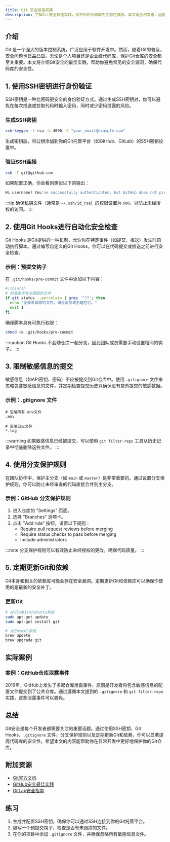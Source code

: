 ```yaml
---
title: Git 安全最佳实践
description: 了解Git安全最佳实践，保护你的代码库免受潜在威胁。本文适合初学者，涵盖从基础到高级的安全措施。
---
```


## 介绍

Git 是一个强大的版本控制系统，广泛应用于软件开发中。然而，随着Git的普及，安全问题也日益凸显。无论是个人项目还是企业级代码库，保护Git仓库的安全都至关重要。本文将介绍Git安全的最佳实践，帮助你避免常见的安全漏洞，确保代码库的安全性。

## 1. 使用SSH密钥进行身份验证

SSH密钥是一种比密码更安全的身份验证方式。通过生成SSH密钥对，你可以避免在每次推送或拉取代码时输入密码，同时减少密码泄露的风险。

### 生成SSH密钥

```bash
ssh-keygen -t rsa -b 4096 -C "your_email@example.com"
```

生成密钥后，将公钥添加到你的Git托管平台（如GitHub、GitLab）的SSH密钥设置中。

### 验证SSH连接

```bash
ssh -T git@github.com
```

如果配置正确，你会看到类似以下的输出：

```bash
Hi username! You've successfully authenticated, but GitHub does not provide shell access.
```

:::tip
确保私钥文件（通常是 `~/.ssh/id_rsa`）的权限设置为 `600`，以防止未经授权的访问。
:::

## 2. 使用Git Hooks进行自动化安全检查

Git Hooks 是Git提供的一种机制，允许你在特定事件（如提交、推送）发生时自动执行脚本。通过编写自定义的Git Hooks，你可以在代码提交或推送之前进行安全检查。

### 示例：预提交钩子

在 `.git/hooks/pre-commit` 文件中添加以下内容：

```bash
#!/bin/sh
# 检查是否有未跟踪的文件
if git status --porcelain | grep '^??'; then
  echo "发现未跟踪的文件，请先添加或忽略它们。"
  exit 1
fi
```

确保脚本具有可执行权限：

```bash
chmod +x .git/hooks/pre-commit
```

:::caution
Git Hooks 不会随仓库一起分发，因此团队成员需要手动设置相同的钩子。
:::

## 3. 限制敏感信息的提交

敏感信息（如API密钥、密码）不应被提交到Git仓库中。使用 `.gitignore` 文件来忽略包含敏感信息的文件，并定期检查提交历史以确保没有意外提交的敏感数据。

### 示例：.gitignore 文件

```plaintext
# 忽略所有.env文件
.env

# 忽略日志文件
*.log
```

:::warning
如果敏感信息已经被提交，可以使用 `git filter-repo` 工具从历史记录中彻底删除这些文件。
:::

## 4. 使用分支保护规则

在团队协作中，保护主分支（如 `main` 或 `master`）是非常重要的。通过设置分支保护规则，你可以防止未经审查的代码直接合并到主分支。

### 示例：GitHub 分支保护规则

1. 进入仓库的 "Settings" 页面。
2. 选择 "Branches" 选项卡。
3. 点击 "Add rule" 按钮，设置以下规则：
   - Require pull request reviews before merging
   - Require status checks to pass before merging
   - Include administrators

:::note
分支保护规则可以有效防止未经授权的更改，确保代码质量。
:::

## 5. 定期更新Git和依赖

Git本身和相关的依赖库可能会存在安全漏洞。定期更新Git和依赖库可以确保你使用的是最新的安全补丁。

### 更新Git

```bash
# 对于Debian/Ubuntu系统
sudo apt-get update
sudo apt-get install git

# 对于macOS系统
brew update
brew upgrade git
```

## 实际案例

### 案例：GitHub仓库泄露事件

2019年，GitHub上发生了多起仓库泄露事件，原因是开发者将包含敏感信息的配置文件提交到了公共仓库。通过遵循本文提到的 `.gitignore` 和 `git filter-repo` 实践，这些泄露事件可以避免。

## 总结

Git安全是每个开发者都需要关注的重要话题。通过使用SSH密钥、Git Hooks、`.gitignore` 文件、分支保护规则以及定期更新Git和依赖，你可以显著提高代码库的安全性。希望本文的内容能帮助你在日常开发中更好地保护你的Git仓库。

## 附加资源

- [Git官方文档](https://git-scm.com/doc)
- [GitHub安全最佳实践](https://docs.github.com/en/github/getting-started-with-github/security-best-practices)
- [GitLab安全指南](https://docs.gitlab.com/ee/security/)

## 练习

1. 生成并配置SSH密钥，确保你可以通过SSH连接到你的Git托管平台。
2. 编写一个预提交钩子，检查是否有未跟踪的文件。
3. 在你的项目中添加 `.gitignore` 文件，并确保忽略所有敏感信息文件。
